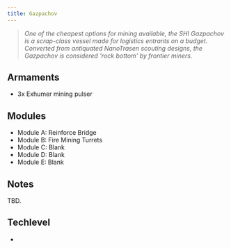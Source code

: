 ```yaml
---
title: Gazpachov
---
```



> *One of the cheapest options for mining available, the SHI Gazpachov is a scrap-class vessel made for logistics entrants on a budget. Converted from antiquated NanoTrasen scouting designs, the Gazpachov is considered 'rock bottom' by frontier miners.*


## Armaments

* 3x Exhumer mining pulser


## Modules

* Module A: Reinforce Bridge
* Module B: Fire Mining Turrets
* Module C: Blank
* Module D: Blank
* Module E: Blank


## Notes

TBD.


## Techlevel

* <TechLevel tech='Midtech' />
